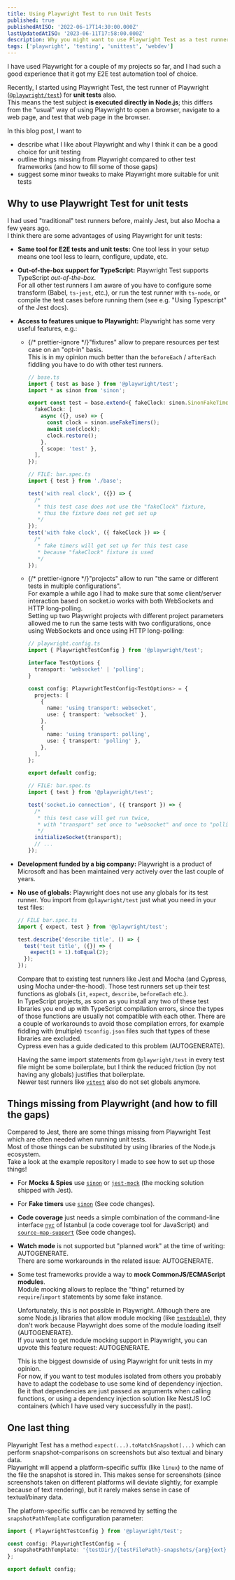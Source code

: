 ```yaml
---
title: Using Playwright Test to run Unit Tests
published: true
publishedAtISO: '2022-06-17T14:30:00.000Z'
lastUpdatedAtISO: '2023-06-11T17:58:00.000Z'
description: Why you might want to use Playwright Test as a test runner for unit tests, and how to fill in missing pieces (e.g. code coverage).
tags: ['playwright', 'testing', 'unittest', 'webdev']
---
```


I have used Playwright for a couple of my projects so far, and I had such a good experience that it got my E2E test automation tool of choice.

Recently, I started using Playwright Test, the test runner of Playwright ([`@playwright/test`](https://www.npmjs.com/package/@playwright/test)) for **unit tests** also.  
This means the test subject **is executed directly in Node.js**; this differs from the "usual" way of using Playwright to open a browser, navigate to a web page, and test that web page in the browser.

In this blog post, I want to

- describe what I like about Playwright and why I think it can be a good choice for unit testing
- outline things missing from Playwright compared to other test frameworks (and how to fill some of those gaps)
- suggest some minor tweaks to make Playwright more suitable for unit tests

## Why to use Playwright Test for unit tests

I had used "traditional" test runners before, mainly Jest, but also Mocha a few years ago.  
I think there are some advantages of using Playwright for unit tests:

- **Same tool for E2E tests and unit tests:**
  One tool less in your setup means one tool less to learn, configure, update, etc.
- **Out-of-the-box support for TypeScript:**
  Playwright Test supports TypeScript _out-of-the-box_.  
  For all other test runners I am aware of you have to configure some transform (Babel, `ts-jest`, etc.), or run the test runner with `ts-node`, or compile the test cases before running them (see e.g. <FancyAnchor href="https://jestjs.io/docs/getting-started#using-typescript">"Using Typescript" of the Jest docs</FancyAnchor>).
- **Access to features unique to Playwright:**
  Playwright has some very useful features, e.g.:

  - {/* prettier-ignore */}<FancyAnchor href="https://playwright.dev/docs/test-fixtures">"fixtures"</FancyAnchor> allow to prepare resources per test case on an "opt-in" basis.  
    This is in my opinion much better than the `beforeEach` / `afterEach` fiddling you have to do with other test runners.

    ```typescript
    // base.ts
    import { test as base } from '@playwright/test';
    import * as sinon from 'sinon';

    export const test = base.extend<{ fakeClock: sinon.SinonFakeTimers }>({
      fakeClock: [
        async ({}, use) => {
          const clock = sinon.useFakeTimers();
          await use(clock);
          clock.restore();
        },
        { scope: 'test' },
      ],
    });

    // FILE: bar.spec.ts
    import { test } from './base';

    test('with real clock', ({}) => {
      /*
       * this test case does not use the "fakeClock" fixture,
       * thus the fixture does not get set up
       */
    });
    test('with fake clock', ({ fakeClock }) => {
      /*
       * fake timers will get set up for this test case
       * because "fakeClock" fixture is used
       */
    });
    ```

  - {/* prettier-ignore */}<FancyAnchor href="https://playwright.dev/docs/test-advanced#projects">"projects"</FancyAnchor> allow to run "the same or different tests in multiple configurations".  
    For example a while ago I had to make sure that some client/server interaction based on <FancyAnchor href="https://socket.io">socket.io</FancyAnchor> works with both WebSockets and HTTP long-polling.  
    Setting up two Playwright projects with different project parameters allowed me to run the same tests with two configurations, once using WebSockets and once using HTTP long-polling:

    ```typescript
    // playwright.config.ts
    import { PlaywrightTestConfig } from '@playwright/test';

    interface TestOptions {
      transport: 'websocket' | 'polling';
    }

    const config: PlaywrightTestConfig<TestOptions> = {
      projects: [
        {
          name: 'using transport: websocket',
          use: { transport: 'websocket' },
        },
        {
          name: 'using transport: polling',
          use: { transport: 'polling' },
        },
      ],
    };

    export default config;

    // FILE: bar.spec.ts
    import { test } from '@playwright/test';

    test('socket.io connection', ({ transport }) => {
      /*
       * this test case will get run twice,
       * with "transport" set once to "websocket" and once to "polling"
       */
      initializeSocket(transport);
      // ...
    });
    ```

- **Development funded by a big company:**
  Playwright is a product of Microsoft and has been maintained very actively over the last couple of years.
- **No use of globals:** Playwright does not use any globals for its test runner.
  You import from `@playwright/test` just what you need in your test files:

  ```typescript
  // FILE bar.spec.ts
  import { expect, test } from '@playwright/test';

  test.describe('describe title', () => {
    test('test title', ({}) => {
      expect(1 + 1).toEqual(2);
    });
  });
  ```

  Compare that to existing test runners like Jest and Mocha (and Cypress, using Mocha under-the-hood).
  Those test runners set up their test functions as globals (`it`, `expect`, `describe`, `beforeEach` etc.).  
  In TypeScript projects, as soon as you install any two of these test libraries you end up with TypeScript compilation errors, since the types of those functions are usually not compatible with each other.
  There are a couple of workarounds to avoid those compilation errors, for example fiddling with (multiple) `tsconfig.json` files such that types of these libraries are excluded.  
  Cypress even has a guide dedicated to this problem (<FancyAnchor href="https://docs.cypress.io/guides/tooling/typescript-support#Clashing-types-with-Jest">AUTOGENERATE</FancyAnchor>).

  Having the same import statements from `@playwright/test` in every test file might be some boilerplate, but I think the reduced friction (by not having any globals) justifies that boilerplate.  
  Newer test runners like [`vitest`](https://vitest.dev/guide/migration.html#migrating-from-jest) also do not set globals anymore.

## Things missing from Playwright (and how to fill the gaps)

Compared to Jest, there are some things missing from Playwright Test which are often needed when running unit tests.  
Most of those things can be substituted by using libraries of the Node.js ecosystem.  
Take a look at <FancyAnchor href="https://github.com/pkerschbaum/blog-playwright-for-unit-tests_example">the example repository I made</FancyAnchor> to see how to set up those things!

- For **Mocks & Spies** use [`sinon`](https://www.npmjs.com/package/sinon) or [`jest-mock`](https://www.npmjs.com/package/jest-mock) (the mocking solution shipped with Jest).
- For **Fake timers** use [`sinon`](https://www.npmjs.com/package/sinon) (<FancyAnchor href="https://github.com/pkerschbaum/blog-playwright-for-unit-tests_example/compare/code-coverage...fake-timers">See code changes</FancyAnchor>).
- **Code coverage** just needs a simple combination of the command-line interface [`nyc`](https://github.com/istanbuljs/nyc) of Istanbul (a code coverage tool for JavaScript) and [`source-map-support`](https://www.npmjs.com/package/source-map-support) (<FancyAnchor href="https://github.com/pkerschbaum/blog-playwright-for-unit-tests_example/compare/base-setup...code-coverage">See code changes</FancyAnchor>).
- **Watch mode** is not supported but "planned work" at the time of writing: <FancyAnchor href="https://playwright.dev/docs/test-components#planned-work">AUTOGENERATE</FancyAnchor>.  
  There are some workarounds in the related issue: <FancyAnchor href="https://github.com/microsoft/playwright/issues/7035">AUTOGENERATE</FancyAnchor>.
- Some test frameworks provide a way to **mock CommonJS/ECMAScript modules**.  
  Module mocking allows to replace the "thing" returned by `require`/`import` statements by some fake instance.

  Unfortunately, this is not possible in Playwright. Although there are some Node.js libraries that allow module mocking (like [`testdouble`](https://github.com/testdouble/testdouble.js)), they don't work because Playwright does some of the module loading itself (<FancyAnchor href="https://github.com/microsoft/playwright/issues/14398">AUTOGENERATE</FancyAnchor>).  
  If you want to get module mocking support in Playwright, you can upvote this feature request: <FancyAnchor href="https://github.com/microsoft/playwright/issues/14572">AUTOGENERATE</FancyAnchor>.

  This is the biggest downside of using Playwright for unit tests in my opinion.  
  For now, if you want to test modules isolated from others you probably have to adapt the codebase to use some kind of dependency injection.
  Be it that dependencies are just passed as arguments when calling functions, or using a dependency injection solution like <FancyAnchor href="https://docs.nestjs.com/standalone-applications">NestJS IoC containers</FancyAnchor> (which I have used very successfully in the past).

## One last thing

Playwright Test has a method `expect(...).toMatchSnapshot(...)` which can perform snapshot-comparisons on screenshots but also textual and binary data.  
Playwright will append a platform-specific suffix (like `linux`) to the name of the file the snapshot is stored in.
This makes sense for screenshots (since screenshots taken on different platforms will deviate slightly, for example because of text rendering), but it rarely makes sense in case of textual/binary data.

The platform-specific suffix can be removed by setting the `snapshotPathTemplate` configuration parameter:

```typescript
import { PlaywrightTestConfig } from '@playwright/test';

const config: PlaywrightTestConfig = {
  snapshotPathTemplate: '{testDir}/{testFilePath}-snapshots/{arg}{ext}',
};

export default config;
```
